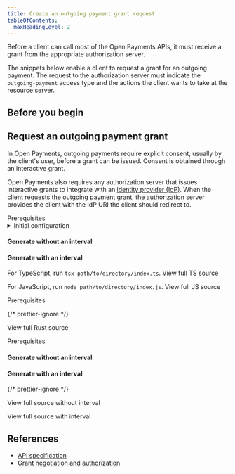 ```yaml
---
title: Create an outgoing payment grant request
tableOfContents:
  maxHeadingLevel: 2
---
```



Before a client can call most of the Open Payments APIs, it must receive a grant from the appropriate authorization server.

The snippets below enable a client to request a grant for an outgoing payment. The request to the authorization server must indicate the `outgoing-payment` access type and the actions the client wants to take at the resource server.

## Before you begin

<Begin />

## Request an outgoing payment grant

In Open Payments, outgoing payments require explicit consent, usually by the client's user, before a grant can be issued. Consent is obtained through an interactive grant.

Open Payments also requires any authorization server that issues interactive grants to integrate with an [identity provider (IdP)](/identity/idp). When the client requests the outgoing payment grant, the authorization server provides the client with the IdP URI the client should redirect to.

<Tabs syncKey="langs">
<TabItem label='TypeScript/JavaScript' icon='seti:javascript'>
<LinkButton href="https://github.com/interledger/open-payments-snippets/blob/main/README.md#prerequisites" target="_blank" icon="external" iconPlacement="start">Prerequisites</LinkButton>

<details>
  <summary>Initial configuration</summary>
  <Ts />
</details>

<TsImport />

<ChunkedSnippet
  source='grant/grant-outgoing-payment.ts'
  l='node'
  chunk='3'
/>

#### Generate without an interval

<ChunkedSnippet
  source='grant/grant-outgoing-payment.ts'
  l='node'
  chunk='4'
/>

#### Generate with an interval

<ChunkedSnippet
  source='grant/grant-outgoing-payment-interval.ts'
  l='node'
  chunk='4'
/>

<ChunkedSnippet
  source='grant/grant-outgoing-payment.ts'
  l='node'
  chunk='5'
/>

<ChunkedSnippet
  source='grant/grant-outgoing-payment.ts'
  l='node'
  chunk='6'
/>

For TypeScript, run `tsx path/to/directory/index.ts`. <LinkOut href='https://github.com/interledger/open-payments/blob/main/snippets/node/grant/grant-outgoing-payment.ts'>View full TS source</LinkOut>

For JavaScript, run `node path/to/directory/index.js`. <LinkOut href='https://github.com/interledger/open-payments/blob/main/snippets/node/grant/grant-outgoing-payment.js'>View full JS source</LinkOut>

</TabItem>
<TabItem label="Rust" icon='seti:rust'>
<LinkButton href="https://github.com/interledger/open-payments-rust/tree/main/src/snippets" target="_blank" icon="external" iconPlacement="start">Prerequisites</LinkButton>

<ChunkedSnippet
  source='grant/grant-outgoing-payment.rs'
  l='rust'
  chunk='1'
/>

<ChunkedSnippet
  source='grant/grant-outgoing-payment.rs'
  l='rust'
  chunk='2'
/>

<ChunkedSnippet
  source='grant/grant-outgoing-payment.rs'
  l='rust'
  chunk='3'
/>

<ChunkedSnippet
  source='grant/grant-outgoing-payment.rs'
  l='rust'
  chunk='4'
/>

<ChunkedSnippet
  source='grant/grant-outgoing-payment.rs'
  l='rust'
  chunk='5'
/>

{/* prettier-ignore */}
<p><LinkOut href='https://github.com/interledger/open-payments/blob/main/snippets/rust/grant/grant-outgoing-payment.rs'>View full Rust source</LinkOut></p>

</TabItem>
<TabItem label="PHP" icon='seti:php'>
<LinkButton href="https://github.com/interledger/open-payments-php-snippets/blob/main/README.md#prerequisites" target="_blank" icon="external" iconPlacement="start">Prerequisites</LinkButton>

<PhpImport />

<ChunkedSnippet
  source='https://raw.githubusercontent.com/interledger/open-payments-php-snippets/refs/heads/main/src/Command/Grant/GrantOutgoingPayment.php'
  chunk='3'
/>

#### Generate without an interval

<ChunkedSnippet
  source='https://raw.githubusercontent.com/interledger/open-payments-php-snippets/refs/heads/main/src/Command/Grant/GrantOutgoingPayment.php'
  chunk='4'
/>

#### Generate with an interval

<ChunkedSnippet
  source='https://raw.githubusercontent.com/interledger/open-payments-php-snippets/refs/heads/main/src/Command/Grant/GrantOutgoingPaymentInterval.php'
  chunk='4'
/>

<ChunkedSnippet
  source='https://raw.githubusercontent.com/interledger/open-payments-php-snippets/refs/heads/main/src/Command/Grant/GrantOutgoingPayment.php'
  chunk='5'
/>
<ChunkedSnippet
  source='https://raw.githubusercontent.com/interledger/open-payments-php-snippets/refs/heads/main/src/Command/Grant/GrantOutgoingPayment.php'
  chunk='6'
/>
{/* prettier-ignore */}

<p>
  <LinkOut href='https://github.com/interledger/open-payments-php-snippets/blob/main/src/Command/Grant/GrantOutgoingPayment.php'>
    View full source without interval
  </LinkOut>
</p>

<p><LinkOut href='https://github.com/interledger/open-payments-php-snippets/blob/main/src/Command/Grant/GrantOutgoingPaymentInterval.php'>View full source with interval</LinkOut></p>
</TabItem>
</Tabs>

## References

- [API specification](/apis/auth-server/operations/post-request)
- [Grant negotiation and authorization](/identity/grants)
